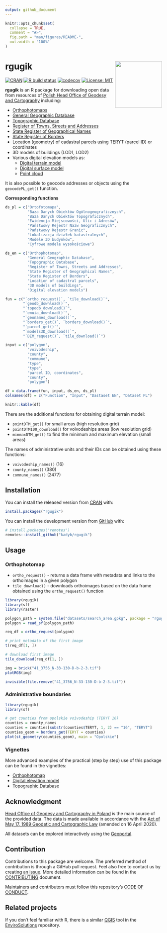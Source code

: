 ```yaml
---
output: github_document
---
```


<!-- README.md is generated from README.Rmd. Please edit that file -->

```r
knitr::opts_chunk$set(
  collapse = TRUE,
  comment = "#>",
  fig.path = "man/figures/README-",
  out.width = "100%"
)
```

# rgugik <img src="man/figures/logo.png" align="right" width="150"/>

<!-- badges: start -->
[![CRAN](http://www.r-pkg.org/badges/version/rgugik)](https://cran.r-project.org/package=rgugik)
[![R build status](https://github.com/kadyb/rgugik/workflows/rcmdcheck/badge.svg)](https://github.com/kadyb/rgugik/actions)
[![codecov](https://codecov.io/gh/kadyb/rgugik/branch/master/graph/badge.svg)](https://codecov.io/gh/kadyb/rgugik)
[![License: MIT](https://img.shields.io/badge/License-MIT-blue.svg)](https://opensource.org/licenses/MIT)
<!-- badges: end -->

**rgugik** is an R package for downloading open data from resources of [Polish Head Office of Geodesy and Cartography](http://www.gugik.gov.pl) including:

  - [Orthophotomaps](http://www.gugik.gov.pl/pzgik/zamow-dane/ortofotomapa)
  - [General Geographic Database](http://www.gugik.gov.pl/pzgik/zamow-dane/baza-danych-obiektow-ogolnogeograficznych)
  - [Topographic Database](http://www.gugik.gov.pl/pzgik/zamow-dane/baza-danych-obiektow-topograficznych-bdot-10k)
  - [Register of Towns, Streets and Addresses](https://emuia.gugik.gov.pl)
  - [State Register of Geographical Names](http://www.gugik.gov.pl/pzgik/zamow-dane/panstwowy-rejestr-nazw-geograficznych)
  - [State Register of Borders](http://www.gugik.gov.pl/pzgik/zamow-dane/panstwowy-rejestr-granic-i-powierzchni-jednostek-podzialow-terytorialnych-kraju)
  - Location (geometry) of cadastral parcels using TERYT (parcel ID) or coordinates
  - 3D models of buildings (LOD1, LOD2)
  - Various digital elevation models as:
    - [Digital terrain model](http://www.gugik.gov.pl/pzgik/zamow-dane/numeryczny-model-terenu)
    - [Digital surface model](http://www.gugik.gov.pl/pzgik/zamow-dane/numeryczny-model-pokrycia-terenu)
    - [Point cloud](http://www.gugik.gov.pl/pzgik/zamow-dane/dane-pomiarowe)

It is also possible to geocode addresses or objects using the `geocodePL_get()` function.

**Corresponding functions**

```r
ds_pl = c("Ortofotomapa",
          "Baza Danych Obiektów Ogólnogeograficznych",
          "Baza Danych Obiektów Topograficznych",
          "Ewidencja Miejscowości, Ulic i Adresów",
          "Państwowy Rejestr Nazw Geograficznych",
          "Państwowy Rejestr Granic",
          "Lokalizacja działek katastralnych",
          "Modele 3D budynków",
          "Cyfrowe modele wysokościowe")

ds_en = c("Orthophotomap",
          "General Geographic Database",
          "Topographic Database",
          "Register of Towns, Streets and Addresses",
          "State Register of Geographical Names",
          "State Register of Borders",
          "Location of cadastral parcels",
          "3D models of buildings",
          "Digital elevation models")

fun = c("`ortho_request()`, `tile_download()`",
        "`geodb_download()`",
        "`topodb_download()`",
        "`emuia_download()`",
        "`geonames_download()`",
        "`borders_get()`, `borders_download()`",
        "`parcel_get()`",
        "`models3D_download()`",
        "`DEM_request()`, `tile_download()`")

input = c("polygon",
          "voivodeship",
          "county",
          "commune",
          "type",
          "type",
          "parcel ID, coordinates",
          "county",
          "polygon")

df = data.frame(fun, input, ds_en, ds_pl)
colnames(df) = c("Function", "Input", "Dastaset EN", "Dataset PL")

knitr::kable(df)
```

There are the additional functions for obtaining digital terrain model:

  - `pointDTM_get()` for small areas (high resolution grid)
  - `pointDTM100_download()` for voivodeships areas (low resolution grid)
  - `minmaxDTM_get()` to find the minimum and maximum elevation (small areas)

The names of administrative units and their IDs can be obtained using these functions:

  - `voivodeship_names()` (16)
  - `county_names()` (380)
  - `commune_names()` (2477)

## Installation

You can install the released version from [CRAN](https://cran.r-project.org/) with:

```r
install.packages("rgugik")
```

You can install the development version from [GitHub](https://github.com) with:

```r
# install.packages("remotes")
remotes::install_github("kadyb/rgugik")
```

## Usage

### Orthophotomap
  
- `ortho_request()` - returns a data frame with metadata and links to the orthoimages in a given polygon
- `tile_download()` - downloads orthoimages based on the data frame obtained using the `ortho_request()` function
  
```r
library(rgugik)
library(sf)
library(raster)

polygon_path = system.file("datasets/search_area.gpkg", package = "rgugik")
polygon = read_sf(polygon_path)

req_df = ortho_request(polygon)

# print metadata of the first image
t(req_df[1, ])

# download first image
tile_download(req_df[1, ])

img = brick("41_3756_N-33-130-D-b-2-3.tif")
plotRGB(img)
```

```r
invisible(file.remove("41_3756_N-33-130-D-b-2-3.tif"))
```

### Administrative boundaries

```r
library(rgugik)
library(sf)

# get counties from opolskie voivodeship (TERYT 16)
counties = county_names
counties = counties[substr(counties$TERYT, 1, 2) == "16", "TERYT"]
counties_geom = borders_get(TERYT = counties)
plot(st_geometry(counties_geom), main = "Opolskie")
```

### Vignettes

More advanced examples of the practical (step by step) use of this package can be found in the vignettes:

- [Orthophotomap](https://kadyb.github.io/rgugik/articles/orthophotomap.html)
- [Digital elevation model](https://kadyb.github.io/rgugik/articles/DEM.html)
- [Topographic Database](https://kadyb.github.io/rgugik/articles/topodb.html)

## Acknowledgment

[Head Office of Geodesy and Cartography in Poland](http://www.gugik.gov.pl/) is the main source of the provided data. The data is made available in accordance with the [Act of May 17, 1989 Geodetic and Cartographic Law](http://isap.sejm.gov.pl/isap.nsf/DocDetails.xsp?id=WDU19890300163) (amended on 16 April 2020).

All datasets can be explored interactively using the [Geoportal](https://mapy.geoportal.gov.pl).

## Contribution

Contributions to this package are welcome. 
The preferred method of contribution is through a GitHub pull request. 
Feel also free to contact us by creating [an issue](https://github.com/kadyb/rgugik/issues).
More detailed information can be found in the [CONTRIBUTING](https://github.com/kadyb/rgugik/blob/master/CONTRIBUTING.md) document.

Maintainers and contributors must follow this repository’s [CODE OF CONDUCT](https://github.com/kadyb/rgugik/blob/master/CODE_OF_CONDUCT.md).

## Related projects

If you don't feel familiar with R, there is a similar [QGIS](https://www.qgis.org/en/site/) tool in the [EnviroSolutions](https://github.com/envirosolutionspl) repository.
